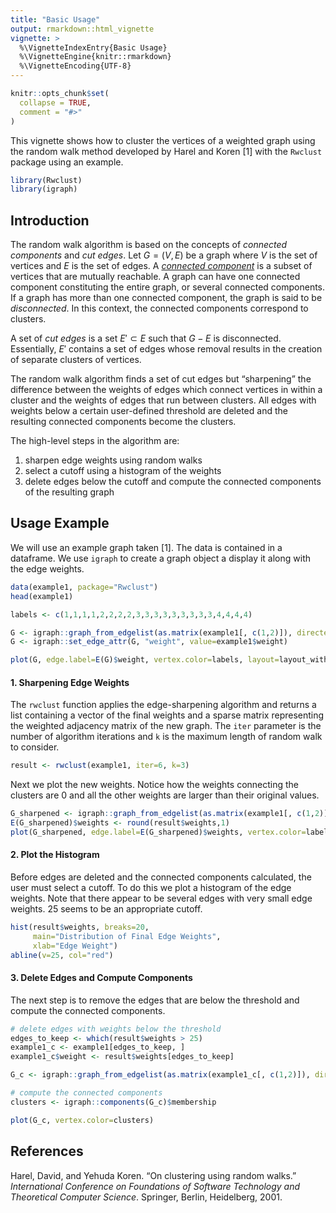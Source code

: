 ```yaml
---
title: "Basic Usage"
output: rmarkdown::html_vignette
vignette: >
  %\VignetteIndexEntry{Basic Usage}
  %\VignetteEngine{knitr::rmarkdown}
  %\VignetteEncoding{UTF-8}
---
```


```r
knitr::opts_chunk$set(
  collapse = TRUE,
  comment = "#>"
)
```

This vignette shows how to cluster the vertices of a weighted graph using the random walk method developed by Harel and Koren [1] with the `Rwclust` package using an example. 

```r
library(Rwclust)
library(igraph)
```


## Introduction

The random walk algorithm is based on the concepts of *connected components* and *cut edges*. Let $G=(V, E)$ be a graph where $V$ is the set of vertices and $E$ is the set of edges. A [*connected component*](https://en.wikipedia.org/wiki/Component_(graph_theory)) is a subset of vertices that are mutually reachable. A graph can have one connected component constituting the entire graph, or several connected components. If a graph has more than one connected component, the graph is said to be *disconnected*. In this context, the connected components correspond to clusters. 

A set of *cut edges* is a set $E' \subset E$ such that $G-E$ is disconnected. Essentially, $E'$ contains a set of edges whose removal results in the creation of separate clusters of vertices. 

The random walk algorithm finds a set of cut edges but "sharpening" the difference between the weights of edges which connect vertices in within a cluster and the weights of edges that run between clusters. All edges with weights below a certain user-defined threshold are deleted and the resulting connected components become the clusters.

The high-level steps in the algorithm are: 

1. sharpen edge weights using random walks
2. select a cutoff using a histogram of the weights
3. delete edges below the cutoff and compute the connected components of the resulting graph

## Usage Example

We will use an example graph taken [1]. The data is contained in a dataframe. We use `igraph` to create a graph object a display it along with the edge weights. 

```r
data(example1, package="Rwclust")
head(example1)
```


```r
labels <- c(1,1,1,1,2,2,2,2,3,3,3,3,3,3,3,3,3,4,4,4,4)

G <- igraph::graph_from_edgelist(as.matrix(example1[, c(1,2)]), directed=FALSE)
G <- igraph::set_edge_attr(G, "weight", value=example1$weight)

plot(G, edge.label=E(G)$weight, vertex.color=labels, layout=layout_with_fr)
```

#### 1. Sharpening Edge Weights

The `rwclust` function applies the edge-sharpening algorithm and returns a list containing a vector of the final weights and a sparse matrix representing the weighted adjacency matrix of the new graph. The `iter` parameter is the number of algorithm iterations and `k` is the maximum length of random walk to consider. 

```r
result <- rwclust(example1, iter=6, k=3)
```



Next we plot the new weights. Notice how the weights connecting the clusters are 0 and all the other weights are larger than their original values. 
```r
G_sharpened <- igraph::graph_from_edgelist(as.matrix(example1[, c(1,2)]), directed=FALSE)
E(G_sharpened)$weights <- round(result$weights,1)
plot(G_sharpened, edge.label=E(G_sharpened)$weights, vertex.color=labels, layout=layout_with_fr)
```

#### 2. Plot the Histogram

Before edges are deleted and the connected components calculated, the user must select a cutoff. To do this we plot a histogram of the edge weights. Note that there appear to be several edges with very small edge weights. 25 seems to be an appropriate cutoff. 


```r
hist(result$weights, breaks=20, 
     main="Distribution of Final Edge Weights",
     xlab="Edge Weight")
abline(v=25, col="red")

```

#### 3. Delete Edges and Compute Components

The next step is to remove the edges that are below the threshold and compute the connected components. 

```r
# delete edges with weights below the threshold
edges_to_keep <- which(result$weights > 25)
example1_c <- example1[edges_to_keep, ]
example1_c$weight <- result$weights[edges_to_keep]

G_c <- igraph::graph_from_edgelist(as.matrix(example1_c[, c(1,2)]), directed=FALSE)

# compute the connected components
clusters <- igraph::components(G_c)$membership

plot(G_c, vertex.color=clusters)
```

## References

Harel, David, and Yehuda Koren. "On clustering using random walks." *International Conference on Foundations of Software Technology and Theoretical Computer Science*. Springer, Berlin, Heidelberg, 2001.



